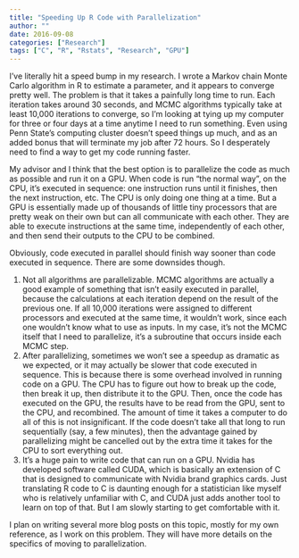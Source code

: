 ```yaml
---
title: "Speeding Up R Code with Parallelization"
author: ""
date: 2016-09-08
categories: ["Research"]
tags: ["C", "R", "Rstats", "Research", "GPU"]
---
```


I’ve literally hit a speed bump in my research. I wrote a Markov chain Monte Carlo algorithm in R to estimate a parameter, and it appears to converge pretty well. The problem is that it takes a painfully long time to run. Each iteration takes around 30 seconds, and MCMC algorithms typically take at least 10,000 iterations to converge, so I’m looking at tying up my computer for three or four days at a time anytime I need to run something. Even using Penn State’s computing cluster doesn’t speed things up much, and as an added bonus that will terminate my job after 72 hours. So I desperately need to find a way to get my code running faster.

My advisor and I think that the best option is to parallelize the code as much as possible and run it on a GPU. When code is run “the normal way”, on the CPU, it’s executed in sequence: one instruction runs until it finishes, then the next instruction, etc. The CPU is only doing one thing at a time. But a GPU is essentially made up of thousands of little tiny processors that are pretty weak on their own but can all communicate with each other. They are able to execute instructions at the same time, independently of each other, and then send their outputs to the CPU to be combined.

Obviously, code executed in parallel should finish way sooner than code executed in sequence. There are some downsides though.

1. Not all algorithms are parallelizable. MCMC algorithms are actually a good example of something that isn’t easily executed in parallel, because the calculations at each iteration depend on the result of the previous one. If all 10,000 iterations were assigned to different processors and executed at the same time, it wouldn’t work, since each one wouldn’t know what to use as inputs. In my case, it’s not the MCMC itself that I need to parallelize, it’s a subroutine that occurs inside each MCMC step.
2. After parallelizing, sometimes we won’t see a speedup as dramatic as we expected, or it may actually be slower that code executed in sequence. This is because there is some overhead involved in running code on a GPU. The CPU has to figure out how to break up the code, then break it up, then distribute it to the GPU. Then, once the code has executed on the GPU, the results have to be read from the GPU, sent to the CPU, and recombined. The amount of time it takes a computer to do all of this is not insignificant. If the code doesn’t take all that long to run sequentially (say, a few minutes), then the advantage gained by parallelizing might be cancelled out by the extra time it takes for the CPU to sort everything out.
3. It’s a huge pain to write code that can run on a GPU. Nvidia has developed software called CUDA, which is basically an extension of C that is designed to communicate with Nvidia brand graphics cards. Just translating R code to C is daunting enough for a statistician like myself who is relatively unfamiliar with C, and CUDA just adds another tool to learn on top of that. But I am slowly starting to get comfortable with it.

I plan on writing several more blog posts on this topic, mostly for my own reference, as I work on this problem. They will have more details on the specifics of moving to parallelization.